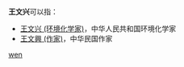 '''王文兴'''可以指：
* [[王文兴_(环境化学家)|王文兴 (环境化学家)]]，中华人民共和国环境化学家
* [[王文興_(作家)|王文興 (作家)]]，中华民国作家

{{disambig}}

[[Category:三字王姓人名消歧义|wen]]